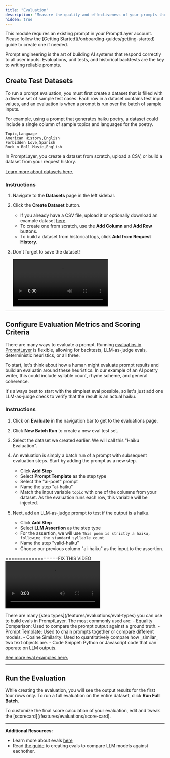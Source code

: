 ```yaml
---
title: "Evaluation"
description: "Measure the quality and effectiveness of your prompts through systematic testing."
hidden: true
---
```


<Tip>
  This module requires an existing prompt in your PromptLayer account. Please
  follow the [Getting Started](/onboarding-guides/getting-started) guide to
  create one if needed.
</Tip>

Prompt engineering is the art of building AI systems that respond correctly to all user inputs. Evaluations, unit tests, and historical backtests are the key to writing reliable prompts.

## Create Test Datasets

To run a prompt evaluation, you must first create a dataset that is filled with a diverse set of sample test cases. Each row in a dataset contains test input values, and an evaluation is when a prompt is run over the batch of sample inputs.

For example, using a prompt that generates haiku poetry, a dataset could include a single column of sample topics and languages for the poetry.

```csv haiku_dataset.csv
Topic,Language
American History,English
Forbidden Love,Spanish
Rock n Roll Music,English
```

In PromptLayer, you create a dataset from scratch, upload a CSV, or build a dataset from your request history.

[Learn more about datasets here.](/features/evaluations/datasets)

### Instructions

1. Navigate to the **Datasets** page in the left sidebar.
2. Click the **Create Dataset** button.
   - If you already have a CSV file, upload it or optionally download an example dataset <a href="./example-dataset/haiku.csv" download>here</a>.
   - To create one from scratch, use the **Add Column** and **Add Row** buttons.
   - To build a dataset from historical logs, click **Add from Request History**.
3. Don't forget to save the dataset!

   <video controls>
     <source src="./videos/create-dataset.mp4" type="video/mp4" />
   </video>

---

## Configure Evaluation Metrics and Scoring Criteria

There are many ways to evaluate a prompt. Running [evaluatins in PromptLayer](/features/evaluations/overview) is flexible, allowing for backtests, LLM-as-judge evals, deterministic heuristics, or all three.

To start, let's think about how a human might evaluate prompt results and build an evaluatin around these heuristics. In our example of an AI poetry writer, this could include syllable count, rhyme scheme, and general coherence.

It's always best to start with the simplest eval possible, so let's just add one LLM-as-judge check to verify that the result is an actual haiku.

### Instructions

1. Click on **Evaluate** in the navigation bar to get to the evaluations page.
2. Click **New Batch Run** to create a new eval test set.
3. Select the dataset we created earlier. We will call this "Haiku Evaluation".
4. An evaluation is simply a batch run of a prompt with subsequent evaluation steps. Start by adding the prompt as a new step.

   - Click **Add Step**
   - Select **Prompt Template** as the step type
   - Select the "ai-poet" prompt
   - Name the step "ai-haiku"
   - Match the input variable `topic` with one of the columns from your dataset. As the evaluation runs each row, this variable will be injected.

5. Next, add an LLM-as-judge prompt to test if the output is a haiku.

   - Click **Add Step**
   - Select **LLM Assertion** as the step type
   - For the assertion, we will use `This poem is strictly a haiku, following the standard syllable count`
   - Name the step "valid-haiku"
   - Choose our previous column "ai-haiku" as the input to the assertion.

==================FIX THIS VIDEO
   <video controls>
     <source src="./videos/run-eval.mp4" type="video/mp4" />
   </video>

<Info>
There are many [step types](/features/evaluations/eval-types) you can use to build evals in PromptLayer. The most commonly used are:
- Equality Comparison: Used to compare the prompt output against a ground truth.
- Prompt Template: Used to chain prompts together or compare different models.
- Cosine Similarity: Used to quantitatively compare how _similar_ two text objects are.
- Code Snippet: Python or Javascript code that can operate on LLM outputs.

[See more eval examples here.](/features/evaluations/examples)
</Info>

---

## Run the Evaluation

While creating the evaluation, you will see the output results for the first four rows only. To run a full evaluation on the entire dataset, click **Run Full Batch**.

<Tip>
To customize the final score calculation of your evaluation, edit and tweak the [scorecard](/features/evaluations/score-card).
</Tip>

---

**Additional Resources:**

- Learn more about evals [here](/features/evaluations/overview)
- Read [the guide](https://blog.promptlayer.com/migrating-prompts-to-open-source-models/) to creating evals to compare LLM models against eachother.
